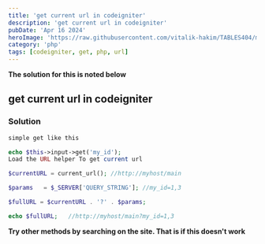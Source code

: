 ```yaml
---
title: 'get current url in codeigniter'
description: 'get current url in codeigniter'
pubDate: 'Apr 16 2024'
heroImage: 'https://raw.githubusercontent.com/vitalik-hakim/TABLES404/main/error_b/php.png'
category: 'php'
tags: [codeigniter, get, php, url]
---
```


**The solution for this is noted below**

## get current url in codeigniter

### Solution

```php
simple get like this

echo $this->input->get('my_id');
Load the URL helper To get current url

$currentURL = current_url(); //http://myhost/main

$params   = $_SERVER['QUERY_STRING']; //my_id=1,3

$fullURL = $currentURL . '?' . $params;

echo $fullURL;   //http://myhost/main?my_id=1,3
```

**Try other methods by searching on the site. That is if this doesn't work**
